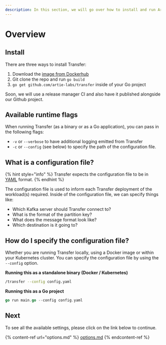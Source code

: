 ```yaml
---
description: In this section, we will go over how to install and run Artie Transfer.
---
```


# Overview

## Install

There are three ways to install Transfer:

1. Download the [image from Dockerhub](https://hub.docker.com/r/artielabs/transfer/tags)
2. Git clone the repo and run `go build`
3. &#x20;`go get github.com/artie-labs/transfer` inside of your Go project

Soon, we will use a release manager CI and also have it published alongside our Github project.

## Available runtime flags

When running Transfer (as a binary or as a Go application), you can pass in the following flags:

* `-v` or `--verbose` to have additional logging emitted from Transfer
* `-c` or `--config` (see below) to specify the path of the configuration file.

## What is a configuration file?

{% hint style="info" %}
Transfer expects the configuration file to be in [YAML](https://yaml.org/) format.
{% endhint %}

The configuration file is used to inform each Transfer deployment of the workload(s) required. Inside of the configuration file, we can specify things like:

* Which Kafka server should Transfer connect to?
* What is the format of the partition key?
* What does the message format look like?
* Which destination is it going to?

## How do I specify the configuration file?

Whether you are running Transfer locally, using a Docker image or within your Kubernetes cluster. You can specify the configuration file by using the `--config` option.

**Running this as a standalone binary (Docker / Kubernetes)**

```bash
/transfer --config config.yaml
```

**Running this as a Go project**

```go
go run main.go --config config.yaml
```

## Next

To see all the available settings, please click on the link below to continue.

{% content-ref url="options.md" %}
[options.md](options.md)
{% endcontent-ref %}
